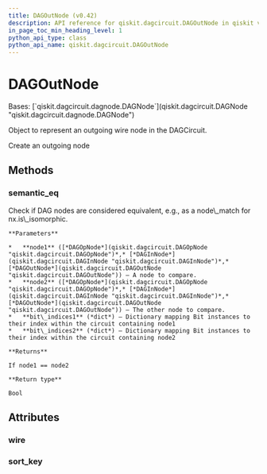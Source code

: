 ```yaml
---
title: DAGOutNode (v0.42)
description: API reference for qiskit.dagcircuit.DAGOutNode in qiskit v0.42
in_page_toc_min_heading_level: 1
python_api_type: class
python_api_name: qiskit.dagcircuit.DAGOutNode
---
```


# DAGOutNode

<Class id="qiskit.dagcircuit.DAGOutNode" isDedicatedPage={true} github="https://github.com/qiskit/qiskit/tree/stable/0.23/qiskit/dagcircuit/dagnode.py" signature="DAGOutNode(wire)" modifiers="class">
  Bases: [`qiskit.dagcircuit.dagnode.DAGNode`](qiskit.dagcircuit.DAGNode "qiskit.dagcircuit.dagnode.DAGNode")

  Object to represent an outgoing wire node in the DAGCircuit.

  Create an outgoing node

  ## Methods

  <span id="qiskit-dagcircuit-dagoutnode-semantic-eq" />

  ### semantic\_eq

  <Function id="qiskit.dagcircuit.DAGOutNode.semantic_eq" signature="DAGOutNode.semantic_eq(node1, node2, bit_indices1=None, bit_indices2=None)" modifiers="static">
    Check if DAG nodes are considered equivalent, e.g., as a node\_match for nx.is\_isomorphic.

    **Parameters**

    *   **node1** ([*DAGOpNode*](qiskit.dagcircuit.DAGOpNode "qiskit.dagcircuit.DAGOpNode")*,* [*DAGInNode*](qiskit.dagcircuit.DAGInNode "qiskit.dagcircuit.DAGInNode")*,* [*DAGOutNode*](qiskit.dagcircuit.DAGOutNode "qiskit.dagcircuit.DAGOutNode")) – A node to compare.
    *   **node2** ([*DAGOpNode*](qiskit.dagcircuit.DAGOpNode "qiskit.dagcircuit.DAGOpNode")*,* [*DAGInNode*](qiskit.dagcircuit.DAGInNode "qiskit.dagcircuit.DAGInNode")*,* [*DAGOutNode*](qiskit.dagcircuit.DAGOutNode "qiskit.dagcircuit.DAGOutNode")) – The other node to compare.
    *   **bit\_indices1** (*dict*) – Dictionary mapping Bit instances to their index within the circuit containing node1
    *   **bit\_indices2** (*dict*) – Dictionary mapping Bit instances to their index within the circuit containing node2

    **Returns**

    If node1 == node2

    **Return type**

    Bool
  </Function>

  ## Attributes

  ### wire

  <Attribute id="qiskit.dagcircuit.DAGOutNode.wire" />

  ### sort\_key

  <Attribute id="qiskit.dagcircuit.DAGOutNode.sort_key" />
</Class>

